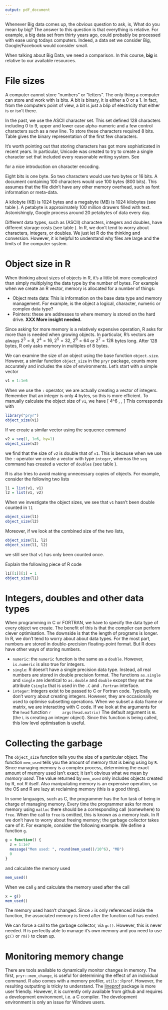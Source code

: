 ```yaml
---
output: pdf_document
---
```


\chapter{Memory Matters}

Whenever Big data comes up, the obvious question to ask, is, What do you mean by big? The answer to this question is that everything is relative. For example, a big data set from thirty years ago, could probably be processed with ease using todays computers. Indeed, a data set we consider Big, Google/Facebook would consider small.

When talking about Big Data, we need a comparison. In this course, **big** is relative to our available resources.

# File sizes

A computer cannot store "numbers" or "letters". The only thing a computer can store and work with is bits. A bit is binary, it is either a $0$ or a $1$\sidenote{Or `TRUE`/`FALSE` or `yes`/`no`.}. In fact, from the computers point of view, a bit is just a blip of electricity that either is or isn't there.

In the past, we use the ASCII character set. This set defined $128$ characters including $0$ to $9$, upper and lower case alpha-numeric and a few control characters such as a new line. To store these characters required $8$ bits\sidenote{Actually, it only required $7$ bits since $2^7 = 128$, but $8$ bits were typically used: see \url{http://stackoverflow.com/q/14690159/203420}}. Table \ref{T2.1} gives the binary representation of the first few characters.

\begin{margintable}
\centering
\begin{tabular}{@{}ll@{}}
\toprule
Bit representation & Character\\
\midrule
$01000001$ & A\\
$01000010$ &	B\\
$01000011$ & C\\
$01000100$ & D\\
$01000101$ & E\\
$01010010$ & R \\
\bottomrule
\end{tabular}
\caption{The bit representation of a few ASCII characters.}\label{2.1}
\end{margintable}

It's worth pointing out that storing characters has got more sophisticated in recent years. In particular, Unicode was created to try to create a single character set that included every reasonable writing system. See 
\begin{center}
\url{http://www.software.com/articles/Unicode.html}
\end{center}
\noindent for a nice introduction on character encoding.

Eight bits is one byte\sidenote{Four bits is called a nibble}. So two characters would use two bytes or 16 bits. A document containing $100$ characters would use $100$ bytes ($800$ bits). This assumes that the file didn't have any other memory overhead, such as font information or meta-data\sidenote{An empty `.docx` file takes about 3.7KB of storage.}.

A kilobyte (KB) is 1024 bytes and a megabyte (MB) is 1024 kilobytes (see table \ref{T2.2}). A petabyte is approximately 100 million drawers filled with text. Astonishingly, Google process around $20$ petabytes of data every day.

\begin{table}[t]
\centering
\begin{tabular}{@{}llll @{}}
\toprule
Name & Symbol & Amount (bytes) & Amount (short) \\
\midrule
Kilobyte & KB & $2^{10}$ & 1024 B\\
Megabyte & MB & $2^{20}$ & 1024 KB\\
Gigabyte & GB & $2^{30}$ & 1024 GB\\
Terabyte & TB & $2^{40}$ & 1024 TB\\
Petabyte & PB & $2^{50}$ & 1024 PB\\
\bottomrule
\end{tabular}
\caption{Data conversion table \textbf{XXX} \url{http://physics.nist.gov/cuu/Units/binary.html}}\label{T2.2}
\end{table}

Different data types, such as (ASCII) characters, integers and doubles, have different storage costs (see table \ref{T2.3}). In R, we don't tend to worry about characters, integers, or doubles. We just let R do the thinking and conversion. However, it is helpful to understand why files are large and the limits of the computer system.

\begin{margintable}
\centering
\begin{tabular}{@{} ll @{}}
\toprule
Type & Amount (Bytes)\\
\midrule
Character & 1 \\
Integer & 4 \\
Double & 8 \\
\bottomrule
\end{tabular}
\caption{Storage space for standard data types}\label{T2.3}
\end{margintable}

\subsubsection*{Exercises}

\begin{enumerate}
\item R loads everything into memory, i.e. your computer RAM. How much RAM do you have\sidenote{Feel free to Google, "How much RAM do I have?"}?
\item Suppose you had a file with a single column of doubles. Approximately, what is the maximum number of rows you could have?
\item Using Google, how much does it cost to double the amount of available RAM? For example, if you have 16GB of RAM, how much does that cost?
\item What is the range of values an integer object can represent?
\end{enumerate}


# Object size in R

When thinking about sizes of objects in R, it's a little bit more complicated than simply multiplying the data type by the number of bytes. For example when we create an R vector, memory is allocated for a number of things:

 * Object meta data: This is information on the base data type and memory management. For example, is the object a logical, character, numeric or complex data type?
 * Pointers: these are addresses to where memory is stored on the hard drive. __XXX More insight needed.__
 
\noindent Since asking for more memory is a relatively expensive operation, R asks for more than is needed when growing objects. In particular, R's vectors are always $2^3=8$, $2^4=16$, $2^5=32$, $2^6=64$ or $2^7=128$ bytes long. After $128$ bytes, R only asks memory in multiples of $8$ bytes.

We can examine the size of an object using the base function `object.size`. However, a similar function `object_size` in the `pryr` package, counts more accurately and includes the size of environments. Let's start with a simple vector\marginnote{For most operations we don't worry about integers, but for frequently used functions, there is a small saving. To create an integer explicit in R, we use `L`, as in `4L`. However, the largest possible integer that can be created is $2^{31}-1$. Try `as.integer(2$\wedge$31)`}
```r
v1 = 1:1e6
```
\noindent When we use the `:` operator, we are actually creating a vector of integers. Remember that an integer is only $4$ bytes, so this is more efficient. To manually calculate the object size of `v1`, we have
\[
4\times 10^6 \,\text{bytes} \simeq  4 \,\text{MB}
\]
This corresponds with 
```r
library("pryr")
object_size(v1)
```
\noindent If we create a similar vector using the sequence command
```r
v2 = seq(1, 1e6, by=1)
object_size(v2)
```
\noindent we find that the size of `v2` is double that of `v1`. This is because when we use the `:` operator we create a vector with type `integer`, whereas the `seq` command has created a vector of `doubles` (see table \ref{T2.3}).

R is also tries to avoid making unnecessary copies of objects. For example, consider the following two lists
```r
l1 = list(v1, v1)
l2 = list(v1, v2)
```
\noindent When we investigate the object sizes, we see that `v1` hasn't been double counted in `l1`\marginnote{This clever use of optimising memory is relatively new to R. This is why it is always worthwhile upgrading R to the latest version. Small optimisations to a data frame, can make a big difference to your code.}
```r
object_size(l1)
object_size(l2)
```
\noindent Moreover, if we look at the combined size of the two lists, 
```r
object_size(l1, l2)
object_size(l1, l2)
```
\noindent we still see that `v1` has only been counted once.

\subsection*{Exercise}

Explain the following piece of R code

```r
l1[[1]][1] = 1
object_size(l1)
```

# Integers, doubles and other data types

When programming in C or FORTRAN, we have to specify the data type of every object we create. The benefit of this is that the compiler can perform clever optimisation\sidenote{If you have a spare evening, it's interesting look at the compiler optimisation page on wikipedia: \url{https://en.wikipedia.org/wiki/Optimizing_compiler}. Some of the optimisations are amazing}. The downside is that the length of programs is longer. In R, we don't tend to worry about about data types. For the most part, numbers are stored in double-precision floating-point format. But R does have other ways of storing numbers.\marginnote[1cm]{See \url{https://goo.gl/ZA5R8a} for a description on floating point numbers.}
  
  * `numeric`: the `numeric` function is the same as a `double`. However, `is.numeric` is also true for integers.
  * `single`: R doesn't have a single precision data type. Instead, all real numbers are stored in double precision format. The functions `as.single` and `single` are identical to `as.double` and `double` except they set the attribute `Csingle` that is used in the `.C` and `.Fortran` interface.
  * `integer`: Integers exist to be passed to C or Fortran code. Typically, we don't worry about creating integers. However, they are occasionally used to optimise subsetting operations. When we subset a data frame or matrix, we are interacting with C code. If we look at the arguments for the `head` function
    ```r
    args(head.matrix)
    ```
    The default argument is `6L` (the `L` is creating an integer object). Since this function is being called, this low level optimisation is useful.
 
# Collecting the garbage

The `object_size` function tells you the size of a particular object. The function `mem_used`\marginnote{The function `mem\_used` is also from the `pryr` package.} tells you the amount of memory that is being using by `R`. Since managing memory is a complex process, determining the exact amount of memory used isn't exact; it isn't obvious what we mean by *memory used*. The value returned by `mem_used` only includes objects created by R, not R itself. Also manipulating memory is an expensive operation, so the OS and R are lazy at reclaiming memory (this is a good thing).

In some languages, such as C, the programmer has the fun task of being in charge of managing memory. Every time the programmer asks for more memory using `malloc`\sidenote{This is the function used in C.} there should be a corresponding call (somewhere) to `free`. When the call to `free` is omitted, this is known as a memory leak. In R we don't have to worry about freeing memory; the garbage collector takes care of it. For example, consider the following example. We define a function `g`.\marginnote{Since we have used `mem\_used` inside a message statement, the automatic rounding disappears, since we are no longer calling `print.Bytes`.} 

```r
g = function() {
  z = 1:1e7
  message("Mem used: ", round(mem_used()/10^6), "MB")
  0
}
```

\noindent and calculate the memory used

```r
mem_used()
```

\noindent When we call `g` and calculate the memory used after the call

```r
x = g()
mem_used()
```

\noindent The memory used hasn't changed. Since `z` is only referenced inside the function, the associated memory is freed after the function call has ended.

We can force a call to the garbage collector, via `gc()`. However, this is never needed. R is perfectly able to manage it's own memory and you need to use `gc()` or `rm()` to clean up.

# Monitoring memory change

There are tools available to dynamically monitor changes in memory. The first, `pryr::mem_change`, is useful for determining the effect of an individual command. R also comes with a memory profiler, `utils::Rprof`. However, the resulting outputting is tricky to understand. The [lineprof](https://github.com/hadley/lineprof) package is more user friendly. However, it is currently only available from github and requires a development environment, i.e. a C compiler. The development environment is only an issue for Windows users.



































